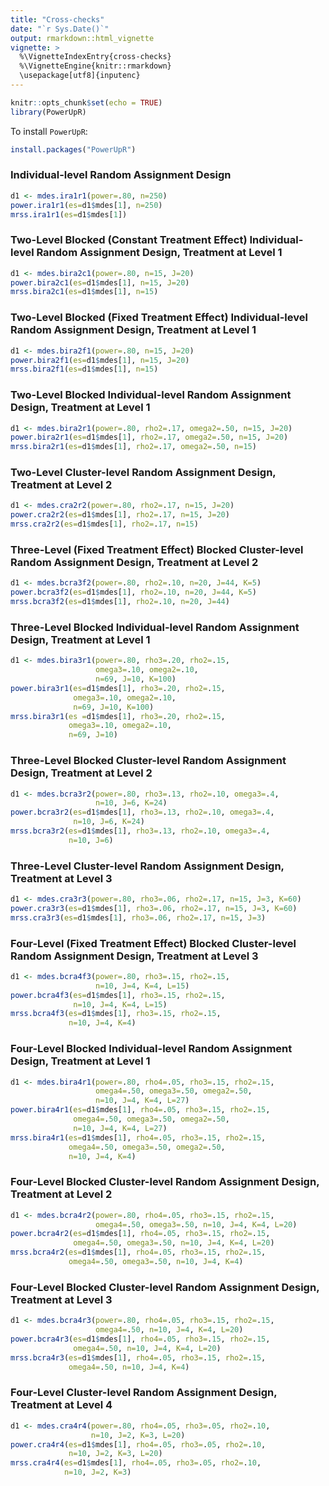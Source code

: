 ---
title: "Cross-checks"
date: "`r Sys.Date()`"
output: rmarkdown::html_vignette
vignette: >
  %\VignetteIndexEntry{cross-checks}
  %\VignetteEngine{knitr::rmarkdown}
  \usepackage[utf8]{inputenc}
---

```{r setup, include=FALSE}
knitr::opts_chunk$set(echo = TRUE)
library(PowerUpR)
```

To install `PowerUpR`:
```{r,  message=FALSE, eval=FALSE}
install.packages("PowerUpR")
```


### Individual-level Random Assignment Design

```{r, message=FALSE}
d1 <- mdes.ira1r1(power=.80, n=250)
power.ira1r1(es=d1$mdes[1], n=250)
mrss.ira1r1(es=d1$mdes[1])
```

### Two-Level Blocked (Constant Treatment Effect) Individual-level Random Assignment Design, Treatment at Level 1

```{r, message=FALSE}
d1 <- mdes.bira2c1(power=.80, n=15, J=20)
power.bira2c1(es=d1$mdes[1], n=15, J=20)
mrss.bira2c1(es=d1$mdes[1], n=15)
```


### Two-Level Blocked (Fixed Treatment Effect) Individual-level Random Assignment Design, Treatment at Level 1

```{r, message=FALSE}
d1 <- mdes.bira2f1(power=.80, n=15, J=20)
power.bira2f1(es=d1$mdes[1], n=15, J=20)
mrss.bira2f1(es=d1$mdes[1], n=15)
```

### Two-Level Blocked Individual-level Random Assignment Design, Treatment at Level 1

```{r, message=FALSE}
d1 <- mdes.bira2r1(power=.80, rho2=.17, omega2=.50, n=15, J=20)
power.bira2r1(es=d1$mdes[1], rho2=.17, omega2=.50, n=15, J=20)
mrss.bira2r1(es=d1$mdes[1], rho2=.17, omega2=.50, n=15)
```


### Two-Level Cluster-level Random Assignment Design, Treatment at Level 2

```{r, message=FALSE}
d1 <- mdes.cra2r2(power=.80, rho2=.17, n=15, J=20)
power.cra2r2(es=d1$mdes[1], rho2=.17, n=15, J=20)
mrss.cra2r2(es=d1$mdes[1], rho2=.17, n=15)
```

### Three-Level (Fixed Treatment Effect) Blocked Cluster-level Random Assignment Design, Treatment at Level 2

```{r, message=FALSE}
d1 <- mdes.bcra3f2(power=.80, rho2=.10, n=20, J=44, K=5)
power.bcra3f2(es=d1$mdes[1], rho2=.10, n=20, J=44, K=5)
mrss.bcra3f2(es=d1$mdes[1], rho2=.10, n=20, J=44)
```

### Three-Level Blocked Individual-level Random Assignment Design, Treatment at Level 1

```{r, message=FALSE}
d1 <- mdes.bira3r1(power=.80, rho3=.20, rho2=.15,
                   omega3=.10, omega2=.10,
                   n=69, J=10, K=100)
power.bira3r1(es=d1$mdes[1], rho3=.20, rho2=.15,
              omega3=.10, omega2=.10,
              n=69, J=10, K=100)
mrss.bira3r1(es =d1$mdes[1], rho3=.20, rho2=.15,
             omega3=.10, omega2=.10,
             n=69, J=10)
```

### Three-Level Blocked Cluster-level Random Assignment Design, Treatment at Level 2

```{r, message=FALSE}
d1 <- mdes.bcra3r2(power=.80, rho3=.13, rho2=.10, omega3=.4,
                   n=10, J=6, K=24)
power.bcra3r2(es=d1$mdes[1], rho3=.13, rho2=.10, omega3=.4,
              n=10, J=6, K=24)
mrss.bcra3r2(es=d1$mdes[1], rho3=.13, rho2=.10, omega3=.4,
             n=10, J=6)
```

### Three-Level Cluster-level Random Assignment Design, Treatment at Level 3

```{r, message=FALSE}
d1 <- mdes.cra3r3(power=.80, rho3=.06, rho2=.17, n=15, J=3, K=60)
power.cra3r3(es=d1$mdes[1], rho3=.06, rho2=.17, n=15, J=3, K=60)
mrss.cra3r3(es=d1$mdes[1], rho3=.06, rho2=.17, n=15, J=3)

```

### Four-Level (Fixed Treatment Effect) Blocked Cluster-level Random Assignment Design, Treatment at Level 3

```{r, message=FALSE}
d1 <- mdes.bcra4f3(power=.80, rho3=.15, rho2=.15,
                   n=10, J=4, K=4, L=15)
power.bcra4f3(es=d1$mdes[1], rho3=.15, rho2=.15,
              n=10, J=4, K=4, L=15)
mrss.bcra4f3(es=d1$mdes[1], rho3=.15, rho2=.15,
             n=10, J=4, K=4)
```

### Four-Level Blocked Individual-level Random Assignment Design, Treatment at Level 1

```{r, message=FALSE}
d1 <- mdes.bira4r1(power=.80, rho4=.05, rho3=.15, rho2=.15,
                   omega4=.50, omega3=.50, omega2=.50,
                   n=10, J=4, K=4, L=27)
power.bira4r1(es=d1$mdes[1], rho4=.05, rho3=.15, rho2=.15,
              omega4=.50, omega3=.50, omega2=.50,
              n=10, J=4, K=4, L=27)
mrss.bira4r1(es=d1$mdes[1], rho4=.05, rho3=.15, rho2=.15,
             omega4=.50, omega3=.50, omega2=.50,
             n=10, J=4, K=4)
```

### Four-Level Blocked Cluster-level Random Assignment Design, Treatment at Level 2

```{r, message=FALSE}
d1 <- mdes.bcra4r2(power=.80, rho4=.05, rho3=.15, rho2=.15,
                   omega4=.50, omega3=.50, n=10, J=4, K=4, L=20)
power.bcra4r2(es=d1$mdes[1], rho4=.05, rho3=.15, rho2=.15,
              omega4=.50, omega3=.50, n=10, J=4, K=4, L=20)
mrss.bcra4r2(es=d1$mdes[1], rho4=.05, rho3=.15, rho2=.15,
             omega4=.50, omega3=.50, n=10, J=4, K=4)
```

### Four-Level Blocked Cluster-level Random Assignment Design, Treatment at Level 3

```{r, message=FALSE}
d1 <- mdes.bcra4r3(power=.80, rho4=.05, rho3=.15, rho2=.15,
                   omega4=.50, n=10, J=4, K=4, L=20)
power.bcra4r3(es=d1$mdes[1], rho4=.05, rho3=.15, rho2=.15,
              omega4=.50, n=10, J=4, K=4, L=20)
mrss.bcra4r3(es=d1$mdes[1], rho4=.05, rho3=.15, rho2=.15,
             omega4=.50, n=10, J=4, K=4)
```

### Four-Level Cluster-level Random Assignment Design, Treatment at Level 4

```{r, message=FALSE}
d1 <- mdes.cra4r4(power=.80, rho4=.05, rho3=.05, rho2=.10,
                  n=10, J=2, K=3, L=20)
power.cra4r4(es=d1$mdes[1], rho4=.05, rho3=.05, rho2=.10,
             n=10, J=2, K=3, L=20)
mrss.cra4r4(es=d1$mdes[1], rho4=.05, rho3=.05, rho2=.10,
            n=10, J=2, K=3)
```
